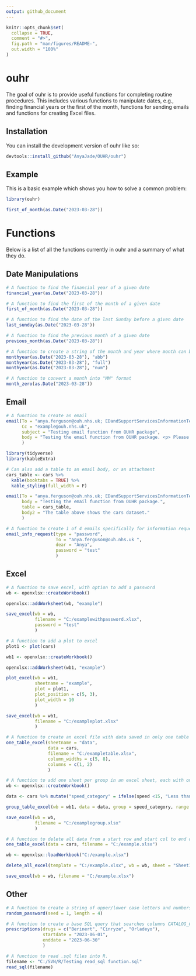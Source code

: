 ---
output: github_document
---

<!-- README.md is generated from README.Rmd. Please edit that file -->

```{r, include = FALSE}
knitr::opts_chunk$set(
  collapse = TRUE,
  comment = "#>",
  fig.path = "man/figures/README-",
  out.width = "100%"
)
```

# ouhr

<!-- badges: start -->
<!-- badges: end -->

The goal of ouhr is to provide useful functions for completing routine procedures. This includes various functions to manipulate dates, e.g., finding financial years or the first of the month, functions for sending emails and functions for creating Excel files.

## Installation

You can install the development version of ouhr like so:

``` {r installing OUHR}
devtools::install_github("AnyaJade/OUHR/ouhr")
```

## Example

This is a basic example which shows you how to solve a common problem:

```{r example}
library(ouhr)

first_of_month(as.Date("2023-03-28"))
```

# Functions

Below is a list of all the functions currently in ouhr and a summary of what they do.

## Date Manipulations

```{r financial year}
# A function to find the financial year of a given date
financial_year(as.Date("2023-03-28"))
```

```{r first of the month}
# A function to find the first of the month of a given date
first_of_month(as.Date("2023-03-28"))
```

```{r last sunday}
# A function to find the date of the last Sunday before a given date
last_sunday(as.Date("2023-03-28"))
```

```{r previous month}
# A function to find the previous month of a given date
previous_month(as.Date("2023-03-28"))
```

```{r month year}
# A function to create a string of the month and year where month can be either the full name, abbreviated or a number in MM format
monthyear(as.Date("2023-03-28"), "abb")
monthyear(as.Date("2023-03-28"), "full")
monthyear(as.Date("2023-03-28"), "num")
```

```{r month zero}
# A function to convert a month into "MM" format
month_zero(as.Date("2023-03-28"))
```

## Email

```{r email}
# A function to create an email
email(To = "anya.ferguson@ouh.nhs.uk; EDandSupportServicesInformationTeam@oxnet.nhs.uk",
      Cc = "example@ouh.nhs.uk",
      subject = "Testing email function from OUHR package",
      body = "Testing the email function from OUHR package. <p> Please ignore this email."
      )
```

```{r email with table}
library(tidyverse)
library(kableExtra)

# Can also add a table to an email body, or an attachment
cars_table <- cars %>% 
  kable(booktabs = TRUE) %>% 
  kable_styling(full_width = F)

email(To = "anya.ferguson@ouh.nhs.uk; EDandSupportServicesInformationTeam@oxnet.nhs.uk",
      body = "Testing the email function from OUHR package.",
      table = cars_table,
      body2 = "The table above shows the cars dataset."
      )
```

```{r email for information requests}
# A function to create 1 of 4 emails specifically for information requests
email_info_request(type = "password",
                   To = "anya.ferguson@ouh.nhs.uk ",
                   dear = "Anya",
                   password = "test"
                   )
```

## Excel
```{r saving excel}
# A function to save excel, with option to add a password
wb <- openxlsx::createWorkbook()

openxlsx::addWorksheet(wb, "example")

save_excel(wb = wb, 
           filename = "C:/examplewithpassword.xlsx", 
           password = "test"
           )
```

```{r plot in excel}
# A function to add a plot to excel
plot1 <- plot(cars)

wb1 <- openxlsx::createWorkbook()

openxlsx::addWorksheet(wb1, "example")

plot_excel(wb = wb1,
           sheetname = "example", 
           plot = plot1,
           plot_position = c(5, 3),
           plot_width = 10
           )

save_excel(wb = wb1, 
           filename = "C:/exampleplot.xlsx"
           )
```

```{r one table only in excel}
# A function to create an excel file with data saved in only one table in only one sheet
one_table_excel(sheetname = "data", 
                data = cars, 
                filename = "C:/exampletable.xlsx", 
                column_widths = c(5, 8), 
                columns = c(1, 2)
                )
```

```{r one table per group in excel}
# A function to add one sheet per group in an excel sheet, each with one table. 
wb <- openxlsx::createWorkbook()

data <- cars %>% mutate("speed_category" = ifelse(speed <15, "Less than 15", "Greater than 15"))

group_table_excel(wb = wb1, data = data, group = speed_category, range = c("Less than 15", "Greater than 15"))

save_excel(wb = wb, 
           filename = "C:/examplegroup.xlsx"
           )
```

```{r deleting data from excel}
# A function to delete all data from a start row and start col to end of excel sheet
one_table_excel(data = cars, filename = "C:/example.xlsx")

wb <- openxlsx::loadWorkbook("C:/example.xlsx")

delete_all_excel(template = "C:/example.xlsx", wb = wb, sheet = "Sheet1", row_start = 5)

save_excel(wb = wb, filename = "C:/example.xlsx")
```


## Other
```{r random password}
# A function to create a string of upper/lower case letters and numbers of a desired length, with option to specify a seed.
random_password(seed = 1, length = 4)
```

```{r prescriptions}
# A function to create a base SQL query that searches columns CATALOG_CD_DISPLAY, ORDER_MNEMONIC and ORDERED_AS_MNEMONIC in TDWH_ORH.WareHouse.ODS.d_PrescriptionOrders for all provided drugs in a specified date range
prescriptions(drugs = c("Berinert", "Cinryze", "Orladeyo"), 
              startdate = "2023-06-01", 
              enddate = "2023-06-30"
              )
```

```{r reading in .sql files}
# A function to read .sql files into R. 
filename <- "C:/SVN/R/Testing read_sql function.sql"
read_sql(filename)
```



